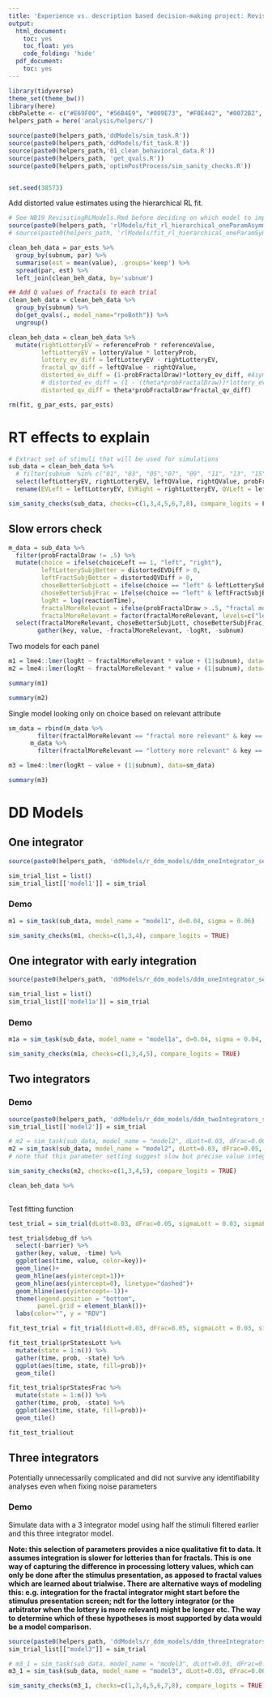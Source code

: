 ```yaml
---
title: 'Experience vs. description based decision-making project: Revisiting DD models'
output:
  html_document:
    toc: yes
    toc_float: yes
    code_folding: 'hide'
  pdf_document:
    toc: yes
---
```


```r
library(tidyverse)
theme_set(theme_bw())
library(here)
cbbPalette <- c("#E69F00", "#56B4E9", "#009E73", "#F0E442", "#0072B2", "#D55E00", "#CC79A7")
helpers_path = here('analysis/helpers/')

source(paste0(helpers_path,'ddModels/sim_task.R'))
source(paste0(helpers_path,'ddModels/fit_task.R'))
source(paste0(helpers_path,'01_clean_behavioral_data.R'))
source(paste0(helpers_path, 'get_qvals.R'))
source(paste0(helpers_path,'optimPostProcess/sim_sanity_checks.R'))


set.seed(38573)
```

Add distorted value estimates using the hierarchical RL fit.

```r
# See NB19_RevisitingRLModels.Rmd before deciding on which model to import
source(paste0(helpers_path, 'rlModels/fit_rl_hierarchical_oneParamAsymmLinearProbDistortion_rpeBoth.R'))
# source(paste0(helpers_path, 'rlModels/fit_rl_hierarchical_oneParamSymmLinearProbDistortion_rpeBoth.R'))

clean_beh_data = par_ests %>%
  group_by(subnum, par) %>%
  summarise(est = mean(value), .groups='keep') %>%
  spread(par, est) %>%
  left_join(clean_beh_data, by='subnum')

## Add Q values of fractals to each trial
clean_beh_data = clean_beh_data %>%
  group_by(subnum) %>%
  do(get_qvals(., model_name="rpeBoth")) %>%
  ungroup()

clean_beh_data = clean_beh_data %>%
  mutate(rightLotteryEV = referenceProb * referenceValue,
         leftLotteryEV = lotteryValue * lotteryProb,
         lottery_ev_diff = leftLotteryEV - rightLotteryEV,
         fractal_qv_diff = leftQValue - rightQValue,
         distorted_ev_diff = (1-probFractalDraw)*lottery_ev_diff, #Asymm distortion
         # distorted_ev_diff = (1 - (theta*probFractalDraw))*lottery_ev_diff, #Not normalized Symm distortion
         distorted_qv_diff = theta*probFractalDraw*fractal_qv_diff)

rm(fit, g_par_ests, par_ests)
```

# RT effects to explain

```r
# Extract set of stimuli that will be used for simulations
sub_data = clean_beh_data %>%
  # filter(subnum  %in% c("01", "03", "05","07", "09", "11", "13", "15", "17", "19")) %>%
  select(leftLotteryEV, rightLotteryEV, leftQValue, rightQValue, probFractalDraw, reactionTime, choiceLeft, subnum, distorted_ev_diff, distorted_qv_diff) %>%
  rename(EVLeft = leftLotteryEV, EVRight = rightLotteryEV, QVLeft = leftQValue, QVRight = rightQValue, distortedEVDiff = distorted_ev_diff, distortedQVDiff = distorted_qv_diff)
```

```r
sim_sanity_checks(sub_data, checks=c(1,3,4,5,6,7,8), compare_logits = F, compare_rts = F)
```

## Slow errors check

```r
m_data = sub_data %>%
  filter(probFractalDraw != .5) %>%
  mutate(choice = ifelse(choiceLeft == 1, "left", "right"),
         leftLotterySubjBetter = distortedEVDiff > 0,
         leftFractSubjBetter = distortedQVDiff > 0,
         choseBetterSubjLott = ifelse(choice == "left" & leftLotterySubjBetter, "correct", ifelse(choice == "right" & !leftLotterySubjBetter, "correct", "incorrect")),
         choseBetterSubjFrac = ifelse(choice == "left" & leftFractSubjBetter, "correct", ifelse(choice == "right" & !leftFractSubjBetter, "correct", "incorrect")),
         logRt = log(reactionTime),
         fractalMoreRelevant = ifelse(probFractalDraw > .5, "fractal more relevant", "lottery more relevant"),
         fractalMoreRelevant = factor(fractalMoreRelevant, levels=c("lottery more relevant", "fractal more relevant"))) %>%
  select(fractalMoreRelevant, choseBetterSubjLott, choseBetterSubjFrac, logRt, subnum) %>%
        gather(key, value, -fractalMoreRelevant, -logRt, -subnum)
```

Two models for each panel

```r
m1 = lme4::lmer(logRt ~ fractalMoreRelevant * value + (1|subnum), data=m_data %>% filter(key == "choseBetterSubjLott"))
m2 = lme4::lmer(logRt ~ fractalMoreRelevant * value + (1|subnum), data=m_data %>% filter(key == "choseBetterSubjFrac"))
```

```r
summary(m1)
```

```r
summary(m2)
```

Single model looking only on choice based on relevant attribute

```r
sm_data = rbind(m_data %>%
        filter(fractalMoreRelevant == "fractal more relevant" & key == "choseBetterSubjFrac"),
      m_data %>%
        filter(fractalMoreRelevant == "lottery more relevant" & key == "choseBetterSubjLott"))

m3 = lme4::lmer(logRt ~ value + (1|subnum), data=sm_data)

summary(m3)
```

# DD Models

## One integrator

```r
source(paste0(helpers_path, 'ddModels/r_ddm_models/ddm_oneIntegrator_sepProbDistortion.R'))
```

```r
sim_trial_list = list()
sim_trial_list[['model1']] = sim_trial
```

### Demo

```r
m1 = sim_task(sub_data, model_name = "model1", d=0.04, sigma = 0.06)
```

```r
sim_sanity_checks(m1, checks=c(1,3,4), compare_logits = TRUE)
```

## One integrator with early integration

```r
source(paste0(helpers_path, 'ddModels/r_ddm_models/ddm_oneIntegrator_sepProbDistortion_earlyIntegration.R'))
```

```r
sim_trial_list = list()
sim_trial_list[['model1a']] = sim_trial
```

### Demo

```r
m1a = sim_task(sub_data, model_name = "model1a", d=0.04, sigma = 0.04, stimDelay = 600)
```

```r
sim_sanity_checks(m1a, checks=c(1,3,4,5), compare_logits = TRUE)
```


## Two integrators

### Demo

```r
source(paste0(helpers_path, 'ddModels/r_ddm_models/ddm_twoIntegrators_sepProbDistortion.R'))
sim_trial_list[['model2']] = sim_trial
```

```r
# m2 = sim_task(sub_data, model_name = "model2", dLott=0.03, dFrac=0.06, sigmaLott = 0.03, sigmaFrac = 0.06) #nice rt patterns
m2 = sim_task(sub_data, model_name = "model2", dLott=0.03, dFrac=0.05, sigmaLott = 0.03, sigmaFrac = 0.06)
# note that this parameter setting suggest slow but precise value integration for the lotteries versus fast but noisy value integration for the fractals
```


```r
sim_sanity_checks(m2, checks=c(1,3,4,5), compare_logits = TRUE)
```

```r
clean_beh_data %>%
  
```

Test fitting function

```r
test_trial = sim_trial(dLott=0.03, dFrac=0.05, sigmaLott = 0.03, sigmaFrac = 0.06, distortedEVDiff = .8, distortedQVDiff = 0, EVLeft = NA, QVLeft = NA, EVRight = NA, QVRight = NA, probFractalDraw=NA, debug=T)

test_trial$debug_df %>%
  select(-barrier) %>%
  gather(key, value, -time) %>%
  ggplot(aes(time, value, color=key))+
  geom_line()+
  geom_hline(aes(yintercept=1))+
  geom_hline(aes(yintercept=0), linetype="dashed")+
  geom_hline(aes(yintercept=-1))+
  theme(legend.position = "bottom",
        panel.grid = element_blank())+
  labs(color="", y = "RDV")
```

```r
fit_test_trial = fit_trial(dLott=0.03, dFrac=0.05, sigmaLott = 0.03, sigmaFrac = 0.06, distortedEVDiff = .8, distortedQVDiff = 0, choice = test_trial$out$choice, reactionTime = test_trial$out$reactionTime, EVLeft = NA, QVLeft = NA, EVRight = NA, QVRight = NA, probFractalDraw=NA, debug=T)

fit_test_trial$prStatesLott %>%
  mutate(state = 1:n()) %>%
  gather(time, prob, -state) %>%
  ggplot(aes(time, state, fill=prob))+
  geom_tile()

fit_test_trial$prStatesFrac %>%
  mutate(state = 1:n()) %>%
  gather(time, prob, -state) %>%
  ggplot(aes(time, state, fill=prob))+
  geom_tile()

fit_test_trial$out
```

## Three integrators

Potentially unnecessarily complicated and did not survive any identifiability analyses even when fixing noise parameters

### Demo

Simulate data with a 3 integrator model using half the stimuli filtered earlier and this three integrator model.

**Note: this selection of parameters provides a nice qualitative fit to data. It assumes integration is slower for lotteries than for fractals. This is one way of capturing the difference in processing lottery values, which can only be done after the stimulus presentation, as apposed to fractal values which are learned about trialwise. There are alternative ways of modeling this: e.g. integration for the fractal integrator might start before the stimulus presentation screen; ndt for the lottery integrator (or the arbitrator when the lottery is more relevant) might be longer etc. The way to determine which of these hypotheses is most supported by data would be a model comparison.**

```r
source(paste0(helpers_path, 'ddModels/r_ddm_models/ddm_threeIntegrators_sepProbDistortion.R'))
sim_trial_list[["model3"]] = sim_trial
```

```r
# m3_1 = sim_task(sub_data, model_name = "model3", dLott=0.03, dFrac=0.06, dArb=0.05, sigmaLott = 0.03, sigmaFrac = 0.03)
m3_1 = sim_task(sub_data, model_name = "model3", dLott=0.03, dFrac=0.06, dArb=0.07, sigmaLott = 0.03, sigmaFrac = 0.03)
```

```r
sim_sanity_checks(m3_1, checks=c(1,3,4,5,6,7,8), compare_logits = TRUE)
```




